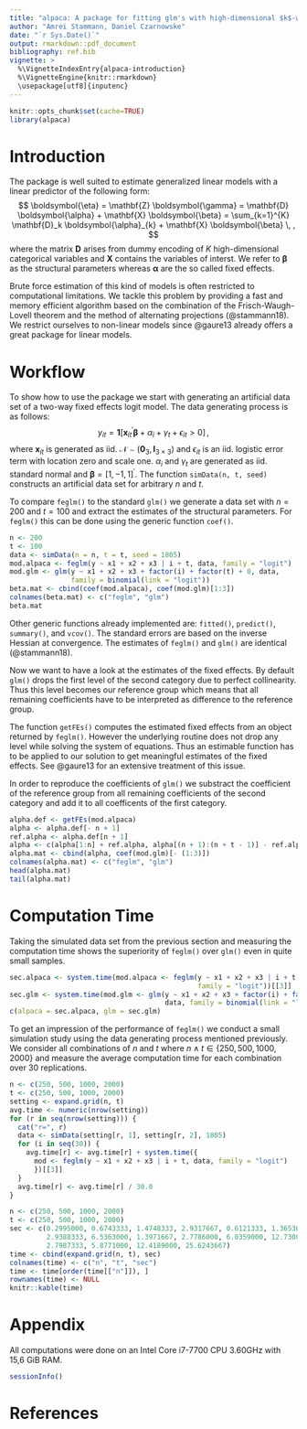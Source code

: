 ```yaml
---
title: "alpaca: A package for fitting glm's with high-dimensional $k$-way fixed effects."
author: "Amrei Stammann, Daniel Czarnowske"
date: "`r Sys.Date()`"
output: rmarkdown::pdf_document
bibliography: ref.bib
vignette: >
  %\VignetteIndexEntry{alpaca-introduction}
  %\VignetteEngine{knitr::rmarkdown}
  \usepackage[utf8]{inputenc}
---
```


```r
knitr::opts_chunk$set(cache=TRUE)
library(alpaca)
```

# Introduction

The package is well suited to estimate generalized linear models with a linear predictor of the following form:
$$
\boldsymbol{\eta} = \mathbf{Z} \boldsymbol{\gamma} = \mathbf{D} \boldsymbol{\alpha} + \mathbf{X} \boldsymbol{\beta} = \sum_{k=1}^{K} \mathbf{D}_k \boldsymbol{\alpha}_{k} + \mathbf{X} \boldsymbol{\beta} \, ,
$$
where the matrix $\mathbf{D}$ arises from dummy encoding of $K$ high-dimensional categorical variables and $\mathbf{X}$ contains the variables of interst. We refer to $\boldsymbol{\beta}$ as the structural parameters whereas $\boldsymbol{\alpha}$ are the so called fixed effects.

Brute force estimation of this kind of models is often restricted to computational limitations. We tackle this problem by providing a fast and memory efficient algorithm based on the combination of the Frisch-Waugh-Lovell theorem and the method of alternating projections (@stammann18). We restrict ourselves to non-linear models since @gaure13 already offers a great package for linear models.

# Workflow

To show how to use the package we start with generating an artificial data set of a two-way fixed effects logit model. The data generating process is as follows:
$$
y_{it} = \mathbf{1}[\mathbf{x}_{it}^{\prime} \boldsymbol{\beta} + \alpha_{i} + \gamma_{t} + \epsilon_{it} > 0] \,,
$$
where $\mathbf{x}_{it}$ is generated as iid. $\mathcal{N} \sim (\mathbf{0}_{3}, \mathbf{I}_{3 \times 3})$ and $\epsilon_{it}$ is an iid. logistic error term with location zero and scale one. $\alpha_{i}$ and $\gamma_{t}$ are generated as iid. standard normal and $\boldsymbol{\beta} = [1, - 1, 1]^{\prime}$. The function `simData(n, t, seed)` constructs an artificial data set for arbitrary $n$ and $t$.

To compare `feglm()` to the standard `glm()` we generate a data set with $n = 200$ and $t = 100$ and extract the estimates of the structural parameters. For `feglm()` this can be done using the generic function `coef()`.
```r
n <- 200
t <- 100
data <- simData(n = n, t = t, seed = 1805)
mod.alpaca <- feglm(y ~ x1 + x2 + x3 | i + t, data, family = "logit")
mod.glm <- glm(y ~ x1 + x2 + x3 + factor(i) + factor(t) + 0, data,
               family = binomial(link = "logit"))
beta.mat <- cbind(coef(mod.alpaca), coef(mod.glm)[1:3])
colnames(beta.mat) <- c("feglm", "glm")
beta.mat
```

Other generic functions already implemented are: `fitted()`, `predict()`, `summary()`, and `vcov()`. The standard errors are based on the inverse Hessian at convergence. The estimates of `feglm()` and `glm()` are identical (@stammann18).

Now we want to have a look at the estimates of the fixed effects. By default `glm()` drops the first level of the second category due to perfect collinearity. Thus this level becomes our reference group which means that all remaining coefficients have to be interpreted as difference to the reference group. 

The function `getFEs()` computes the estimated fixed effects from an object returned by `feglm()`. However the underlying routine does not drop any level while solving the system of equations. Thus an estimable function has to be applied to our solution to get meaningful estimates of the fixed effects. See @gaure13 for an extensive treatment of this issue.

In order to reproduce the coefficients of `glm()` we substract the coefficient of the reference group from all remaining coefficients of the second category and add it to all coefficents of the first category.
```r
alpha.def <- getFEs(mod.alpaca)
alpha <- alpha.def[- n + 1]
ref.alpha <- alpha.def[n + 1]
alpha <- c(alpha[1:n] + ref.alpha, alpha[(n + 1):(n + t - 1)] - ref.alpha)
alpha.mat <- cbind(alpha, coef(mod.glm)[- (1:3)])
colnames(alpha.mat) <- c("feglm", "glm")
head(alpha.mat)
tail(alpha.mat)
```

# Computation Time

Taking the simulated data set from the previous section and measuring the computation time shows the superiority of `feglm()` over `glm()` even in quite small samples.
```r
sec.alpaca <- system.time(mod.alpaca <- feglm(y ~ x1 + x2 + x3 | i + t, data,
                                              family = "logit"))[[3]]
sec.glm <- system.time(mod.glm <- glm(y ~ x1 + x2 + x3 + factor(i) + factor(t) + 0,
                                      data, family = binomial(link = "logit")))[[3]]
c(alpaca = sec.alpaca, glm = sec.glm)
```

To get an impression of the performance of `feglm()` we conduct a small simulation study using the data generating process mentioned previously. We consider all combinations of $n$ and $t$ where $n \wedge t \in \{250, 500, 1000, 2000\}$ and measure the average computation time for each combination over 30 replications.

```r
n <- c(250, 500, 1000, 2000)
t <- c(250, 500, 1000, 2000)
setting <- expand.grid(n, t)
avg.time <- numeric(nrow(setting))
for (r in seq(nrow(setting))) {
  cat("r=", r)
  data <- simData(setting[r, 1], setting[r, 2], 1805)
  for (i in seq(30)) {
    avg.time[r] <- avg.time[r] + system.time({
      mod <- feglm(y ~ x1 + x2 + x3 | i + t, data, family = "logit")
      })[[3]]
  }
  avg.time[r] <- avg.time[r] / 30.0
}
```

```r
n <- c(250, 500, 1000, 2000)
t <- c(250, 500, 1000, 2000)
sec <- c(0.2995000, 0.6743333, 1.4748333, 2.9317667, 0.6121333, 1.3653667,
         2.9388333, 6.5363000, 1.3971667, 2.7786000, 6.0359000, 12.7300667,
         2.7987333, 5.8771000, 12.4189000, 25.6243667)
time <- cbind(expand.grid(n, t), sec)
colnames(time) <- c("n", "t", "sec")
time <- time[order(time[["n"]]), ]
rownames(time) <- NULL
knitr::kable(time)
```

# Appendix

All computations were done on an Intel Core i7-7700 CPU 3.60GHz with 15,6 GiB RAM.

```r
sessionInfo()
```

# References